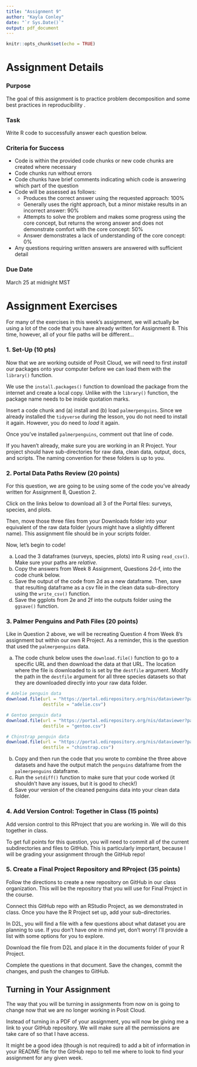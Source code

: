 ```yaml
---
title: "Assignment 9"
author: "Kayla Conley"
date: "`r Sys.Date()`"
output: pdf_document
---
```


```r
knitr::opts_chunk$set(echo = TRUE)
```

# Assignment Details

### Purpose

The goal of this assignment is to practice problem decomposition and some best practices in reproducibility .

### Task

Write R code to successfully answer each question below.

### Criteria for Success

-   Code is within the provided code chunks or new code chunks are created where necessary
-   Code chunks run without errors
-   Code chunks have brief comments indicating which code is answering which part of the question
-   Code will be assessed as follows:
    -   Produces the correct answer using the requested approach: 100%
    -   Generally uses the right approach, but a minor mistake results in an incorrect answer: 90%
    -   Attempts to solve the problem and makes some progress using the core concept, but returns the wrong answer and does not demonstrate comfort with the core concept: 50%
    -   Answer demonstrates a lack of understanding of the core concept: 0%
-   Any questions requiring written answers are answered with sufficient detail

### Due Date

March 25 at midnight MST

# Assignment Exercises

For many of the exercises in this week's assignment, we will actually be using a lot of the code that you have already written for Assignment 8. This time, however, all of your file paths will be different...

### 1. Set-Up (10 pts)

Now that we are working outside of Posit Cloud, we will need to first *install* our packages onto your computer before we can load them with the `library()` function.

We use the `install.packages()` function to download the package from the internet and create a local copy. Unlike with the `library()` function, the package name needs to be inside quotation marks.

Insert a code chunk and (a) install and (b) load `palmerpenguins`. Since we already installed the `tidyverse` during the lesson, you do not need to install it again. However, you do need to *load* it again.

Once you've installed `palmerpenguins`, comment out that line of code.

If you haven't already, make sure you are working in an R Project. Your project should have sub-directories for raw data, clean data, output, docs, and scripts. The naming convention for these folders is up to you.

### 2. Portal Data Paths Review (20 points)

For this question, we are going to be using some of the code you've already written for Assignment 8, Question 2.

Click on the links below to download all 3 of the Portal files: surveys, species, and plots.

Then, move those three files from your Downloads folder into your equivalent of the raw data folder (yours might have a slightly different name). This assignment file should be in your scripts folder.

Now, let's begin to code!

a.  Load the 3 dataframes (surveys, species, plots) into R using `read_csv()`. Make sure your paths are *relative*.
b.  Copy the answers from Week 8 Assignment, Questions 2d-f, into the code chunk below.
c.  Save the output of the code from 2d as a new dataframe. Then, save that resulting dataframe as a csv file in the clean data sub-directory using the `write_csv()` function.
d.  Save the ggplots from 2e and 2f into the outputs folder using the `ggsave()` function.

### 3. Palmer Penguins and Path Files (20 points)

Like in Question 2 above, we will be recreating Question 4 from Week 8's assignment but within our own R Project. As a reminder, this is the question that used the `palmerpenguins` data.

a.  The code chunk below uses the `download.file()` function to go to a specific URL and then download the data at that URL. The location where the file is downloaded to is set by the `destfile` argument. Modify the path in the `destfile` argument for all three species datasets so that they are downloaded directly into your raw data folder.

```r
# Adelie penguin data
download.file(url = "https://portal.edirepository.org/nis/dataviewer?packageid=knb-lter-pal.219.3&entityid=002f3893385f710df69eeebe893144ff",
              destfile = "adelie.csv")

# Gentoo penguin data
download.file(url = "https://portal.edirepository.org/nis/dataviewer?packageid=knb-lter-pal.220.3&entityid=e03b43c924f226486f2f0ab6709d2381",
              destfile = "gentoo.csv")

# Chinstrap penguin data 
download.file(url = "https://portal.edirepository.org/nis/dataviewer?packageid=knb-lter-pal.221.2&entityid=fe853aa8f7a59aa84cdd3197619ef462",
              destfile = "chinstrap.csv")
```

b.  Copy and then run the code that you wrote to combine the three above datasets and have the output match the `penguins` dataframe from the `palmerpenguins` dataframe.
c.  Run the `setdiff()` function to make sure that your code worked (it shouldn't have any issues, but it is good to check!)
d.  Save your version of the cleaned penguins data into your clean data folder.

### 4. Add Version Control: Together in Class (15 points)

Add version control to this RProject that you are working in. We will do this together in class.

To get full points for this question, you will need to commit all of the current subdirectories and files to GitHub. This is particularly important, because I will be grading your assignment through the GitHub repo!

### 5. Create a Final Project Repository and RProject (35 points)

Follow the directions to create a new repository on GitHub in our class organization. This will be the repository that you will use for Final Project in the course.

Connect this GitHub repo with an RStudio Project, as we demonstrated in class. Once you have the R Project set up, add your sub-directories.

In D2L, you will find a file with a few questions about what dataset you are planning to use. If you don't have one in mind yet, don't worry! I'll provide a list with some options for you to explore.

Download the file from D2L and place it in the documents folder of your R Project.

Complete the questions in that document. Save the changes, commit the changes, and push the changes to GitHub.

## Turning in Your Assignment

The way that you will be turning in assignments from now on is going to change now that we are no longer working in Posit Cloud.

Instead of turning in a PDF of your assignment, you will now be giving me a link to your GitHub repository. We will make sure all the permissions are take care of so that I have access.

It might be a good idea (though is not required) to add a bit of information in your README file for the GitHub repo to tell me where to look to find your assignment for any given week.
